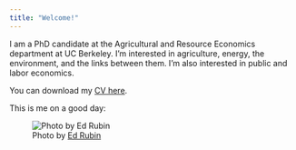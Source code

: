 ```yaml
---
title: "Welcome!"
---
```


I am a PhD candidate at the Agricultural and Resource Economics department at UC Berkeley. I'm interested in agriculture, energy, the environment, and the links between them. I'm also interested in public and labor economics.

You can download my <a href="trilnick-cv.pdf" target="_blank">CV here</a>.

This is me on a good day:

![Photo by <a href="http://edrub.in/" target="_blank">Ed Rubin</a>](Itai_Trilnick.jpg)